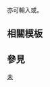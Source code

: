 <includeonly><!-- 在這裡加入模板的保護標識 --></includeonly><noinclude>{{template doc page viewed directly}}</noinclude>
<!-- 在本行下編輯模板說明 -->
亦可輸入{{tl|undone}}或{{tl|Not Done}}。

== 相關模板 ==
{{Check mark templates}}

== 參見 ==
{{Template:Done/See_also}}

<includeonly>
<!-- 本行下加入模板的分類 -->
[[Category:訊息圖示模板|未]]
</includeonly>